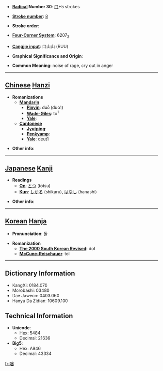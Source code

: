 * '''[[Wiktionary:Chinese radical index| Radical]] Number 30''': [[Wiktionary:Chinese radical index 口|口]]+5 strokes

* '''[[Wiktionary:Chinese total strokes index|Stroke number]]''': [[Wiktionary:Chinese total strokes index 8|8]]

* '''Stroke order''': 

* '''[[Wiktionary:Chinese four corner index|Four-Corner System]]''': 6207<sub>2</sub>

* '''[[Wiktionary:Chinese Cangjie index|Cangjie input]]''': 口山山 (RUU)

* '''Graphical Significance and Origin''': 

* '''Common Meaning''': noise of rage, cry out in anger

----

== [[Chinese]] [[Hanzi]] ==

* '''Romanizations'''
** '''[[Mandarin]]'''
*** '''[[Pinyin]]''': duō (duo1)
*** '''[[Wade-Giles]]''': to<sup>1</sup>
*** '''[[Yale]]''': 
** '''[[Cantonese]]'''
*** '''[[Jyutping]]''':
*** '''[[Penkyamp]]''': 
*** '''[[Yale]]''': deut1

* '''Other info''': 

----

== [[Japanese]] [[Kanji]] ==

* '''Readings'''
** '''[[On]]''': [[とつ]] (totsu)
** '''[[Kun]]''': [[しかる]] (shikaru), [[はなし]] (hanashi)

* '''Other info''':  

----

== [[Korean]] [[Hanja]] ==

* '''Pronunciation''': 돌

* '''Romanization'''
** '''[[The 2000 South Korean Revised Romanization|The 2000 South Korean Revised]]''': dol
** '''[[McCune-Reischauer]]''': tol

----

== Dictionary Information ==

* KangXi: 0184.070
* Morobashi: 03480
* Dae Jaweon: 0403.060
* Hanyu Da Zidian: 10609.100

== Technical Information ==

* '''Unicode''':
** Hex: 5484
** Decimal: 21636
* '''Big5''':
** Hex: A946
** Decimal: 43334

[[fr:咄]]